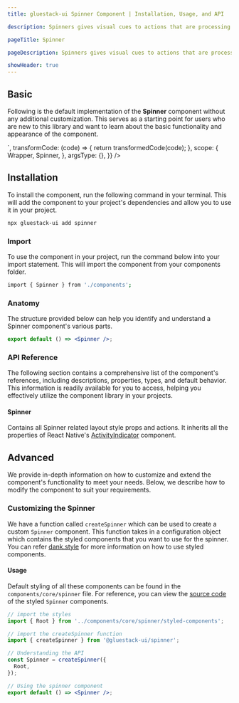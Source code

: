 ```yaml
---
title: gluestack-ui Spinner Component | Installation, Usage, and API

description: Spinners gives visual cues to actions that are processing or awaiting a course change or results.

pageTitle: Spinner

pageDescription: Spinners gives visual cues to actions that are processing or awaiting a course change or results.

showHeader: true
---
```



<Meta title="components/Feedback/Spinner" />



## Basic

Following is the default implementation of the **Spinner** component without any additional customization. This serves as a starting point for users who are new to this library and want to learn about the basic functionality and appearance of the component.

<AppProvider>
  <CodePreview
    showComponentRenderer={true}
    showArgsController={false}
    metaData={{
      code: `
<Spinner size="large" />
`,
      transformCode: (code) => {
        return transformedCode(code);
      },
      scope: {
        Wrapper,
        Spinner,
      },
      argsType: {},
    }}
  />
</AppProvider>

## Installation

To install the component, run the following command in your terminal. This will add the component to your project's dependencies and allow you to use it in your project.

```bash
npx gluestack-ui add spinner
```

### Import

To use the component in your project, run the command below into your import statement. This will import the component from your components folder.

```bash
import { Spinner } from './components';
```

### Anatomy

The structure provided below can help you identify and understand a Spinner component's various parts.

```jsx
export default () => <Spinner />;
```

### API Reference

The following section contains a comprehensive list of the component's references, including descriptions, properties, types, and default behavior. This information is readily available for you to access, helping you effectively utilize the component library in your projects.

#### Spinner

Contains all Spinner related layout style props and actions.
It inherits all the properties of React Native's [ActivityIndicator](https://reactnative.dev/docs/activityindicator#props) component.

## Advanced

We provide in-depth information on how to customize and extend the component's functionality to meet your needs. Below, we describe how to modify the component to suit your requirements.

### Customizing the Spinner

We have a function called `createSpinner` which can be used to create a custom `Spinner` component. This function takes in a configuration object which contains the styled components that you want to use for the spinner. You can refer [dank.style](https://dank.style/) for more information on how to use styled components.

#### Usage

Default styling of all these components can be found in the `components/core/spinner` file. For reference, you can view the [source code](https://github.com/gluestack/gluestack-ui/blob/development/example/storybook/src/components/Spinner/index.tsx) of the styled `Spinner` components.

```jsx
// import the styles
import { Root } from '../components/core/spinner/styled-components';

// import the createSpinner function
import { createSpinner } from '@gluestack-ui/spinner';

// Understanding the API
const Spinner = createSpinner({
  Root,
});

// Using the spinner component
export default () => <Spinner />;
```
